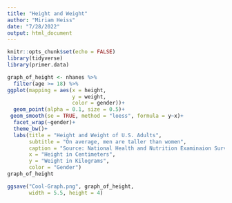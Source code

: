 ```yaml
---
title: "Height and Weight"
author: "Miriam Heiss"
date: "7/28/2022"
output: html_document
---
```


```r
knitr::opts_chunk$set(echo = FALSE)
library(tidyverse)
library(primer.data)
```

```r
graph_of_height <- nhanes %>% 
  filter(age >= 18) %>% 
ggplot(mapping = aes(x = height,
                     y = weight,
                     color = gender))+
  geom_point(alpha = 0.1, size = 0.5)+
 geom_smooth(se = TRUE, method = "loess", formula = y~x)+
  facet_wrap(~gender)+
  theme_bw()+
  labs(title = "Height and Weight of U.S. Adults",
       subtitle = "On average, men are taller than women",
       caption = "Source: National Health and Nutrition Examinaion Survey",
       x = "Height in Centimeters",
       y = "Weight in Kilograms",
       color = "Gender")
graph_of_height
```

```r
ggsave("Cool-Graph.png", graph_of_height, 
       width = 5.5, height = 4)
```


